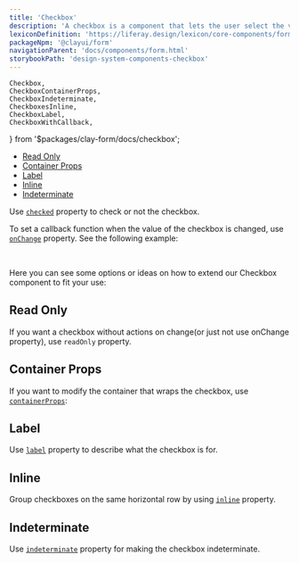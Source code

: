 ```yaml
---
title: 'Checkbox'
description: 'A checkbox is a component that lets the user select the value that is written in its corresponding text label. A user can select multiple checkboxes from a group at the same time.'
lexiconDefinition: 'https://liferay.design/lexicon/core-components/forms/radio-check-toggle/'
packageNpm: '@clayui/form'
navigationParent: 'docs/components/form.html'
storybookPath: 'design-system-components-checkbox'
---
```


	Checkbox,
	CheckboxContainerProps,
	CheckboxIndeterminate,
	CheckboxesInline,
	CheckboxLabel,
	CheckboxWithCallback,
} from '$packages/clay-form/docs/checkbox';

<div class="nav-toc-absolute">
<div class="nav-toc">

-   [Read Only](#read-only)
-   [Container Props](#container-props)
-   [Label](#label)
-   [Inline](#inline)
-   [Indeterminate](#indeterminate)

</div>
</div>

Use [`checked`](#api-checked) property to check or not the checkbox.

To set a callback function when the value of the checkbox is changed, use [`onChange`](#api-onChange) property. See the following example:

<CheckboxWithCallback />

<br />

Here you can see some options or ideas on how to extend our Checkbox component to fit your use:

## Read Only

If you want a checkbox without actions on change(or just not use onChange property), use <code class="gatsby-code-text">readOnly</code> property.

<Checkbox />

## Container Props

If you want to modify the container that wraps the checkbox, use [`containerProps`](#api-containerProps):

<CheckboxContainerProps />

## Label

Use [`label`](#api-label) property to describe what the checkbox is for.

<CheckboxLabel />

## Inline

Group checkboxes on the same horizontal row by using [`inline`](#api-inline) property.

<CheckboxesInline />

## Indeterminate

Use [`indeterminate`](#api-indeterminate) property for making the checkbox indeterminate.

<CheckboxIndeterminate />
